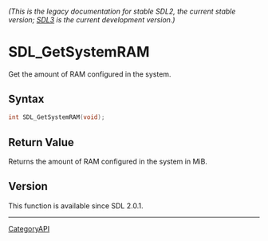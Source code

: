 ====== (This is the legacy documentation for stable SDL2, the current stable version; [https://wiki.libsdl.org/SDL3/ SDL3] is the current development version.) ======
= SDL_GetSystemRAM =

Get the amount of RAM configured in the system.

== Syntax ==

<syntaxhighlight lang='c'>
int SDL_GetSystemRAM(void);
</syntaxhighlight>

== Return Value ==

Returns the amount of RAM configured in the system in MiB.

== Version ==

This function is available since SDL 2.0.1.

----
[[CategoryAPI]]


